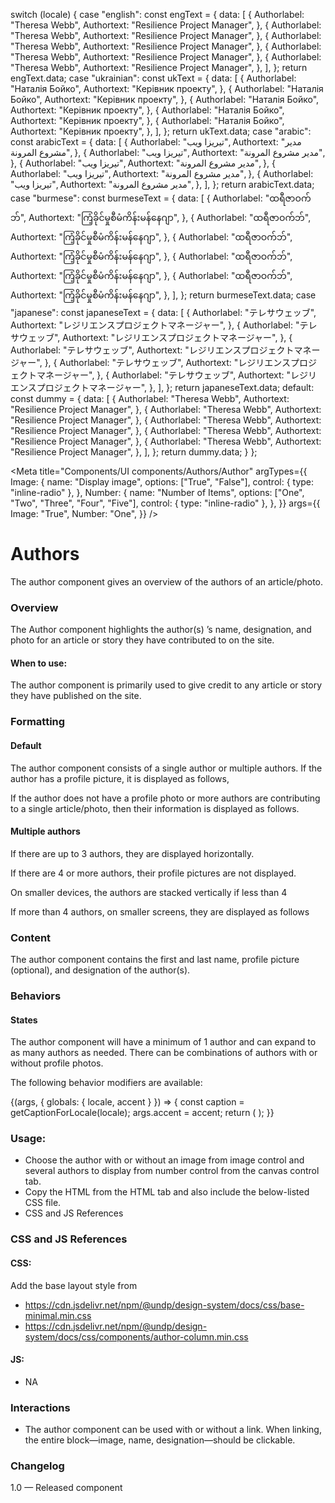 
  switch (locale) {
    case "english":
      const engText = {
        data: [
          {
            Authorlabel: "Theresa Webb",
            Authortext: "Resilience Project Manager",
          },
          {
            Authorlabel: "Theresa Webb",
            Authortext: "Resilience Project Manager",
          },
          {
            Authorlabel: "Theresa Webb",
            Authortext: "Resilience Project Manager",
          },
          {
            Authorlabel: "Theresa Webb",
            Authortext: "Resilience Project Manager",
          },
          {
            Authorlabel: "Theresa Webb",
            Authortext: "Resilience Project Manager",
          },
        ],
      };
      return engText.data;
    case "ukrainian":
      const ukText = {
        data: [
          {
            Authorlabel: "Наталiя Бойко",
            Authortext: "Керівник проекту",
          },
          {
            Authorlabel: "Наталiя Бойко",
            Authortext: "Керівник проекту",
          },
          {
            Authorlabel: "Наталiя Бойко",
            Authortext: "Керівник проекту",
          },
          {
            Authorlabel: "Наталiя Бойко",
            Authortext: "Керівник проекту",
          },
          {
            Authorlabel: "Наталiя Бойко",
            Authortext: "Керівник проекту",
          },
        ],
      };
      return ukText.data;
    case "arabic":
      const arabicText = {
        data: [
          {
            Authorlabel: "تيريزا ويب",
            Authortext: "مدير مشروع المرونة",
          },
          {
            Authorlabel: "تيريزا ويب",
            Authortext: "مدير مشروع المرونة",
          },
          {
            Authorlabel: "تيريزا ويب",
            Authortext: "مدير مشروع المرونة",
          },
          {
            Authorlabel: "تيريزا ويب",
            Authortext: "مدير مشروع المرونة",
          },
          {
            Authorlabel: "تيريزا ويب",
            Authortext: "مدير مشروع المرونة",
          },
        ],
      };
      return arabicText.data;
    case "burmese":
      const burmeseText = {
        data: [
          {
            Authorlabel: "ထရီဇာဝက်ဘ်",
            Authortext: "ကြံ့ခိုင်မှုစီမံကိန်းမန်နေဂျာ",
          },
          {
            Authorlabel: "ထရီဇာဝက်ဘ်",
            Authortext: "ကြံ့ခိုင်မှုစီမံကိန်းမန်နေဂျာ",
          },
          {
            Authorlabel: "ထရီဇာဝက်ဘ်",
            Authortext: "ကြံ့ခိုင်မှုစီမံကိန်းမန်နေဂျာ",
          },
          {
            Authorlabel: "ထရီဇာဝက်ဘ်",
            Authortext: "ကြံ့ခိုင်မှုစီမံကိန်းမန်နေဂျာ",
          },
          {
            Authorlabel: "ထရီဇာဝက်ဘ်",
            Authortext: "ကြံ့ခိုင်မှုစီမံကိန်းမန်နေဂျာ",
          },
        ],
      };
      return burmeseText.data;
    case "japanese":
      const japaneseText = {
        data: [
          {
            Authorlabel: "テレサウェッブ",
            Authortext: "レジリエンスプロジェクトマネージャー",
          },
          {
            Authorlabel: "テレサウェッブ",
            Authortext: "レジリエンスプロジェクトマネージャー",
          },
          {
            Authorlabel: "テレサウェッブ",
            Authortext: "レジリエンスプロジェクトマネージャー",
          },
          {
            Authorlabel: "テレサウェッブ",
            Authortext: "レジリエンスプロジェクトマネージャー",
          },
          {
            Authorlabel: "テレサウェッブ",
            Authortext: "レジリエンスプロジェクトマネージャー",
          },
        ],
      };
      return japaneseText.data;
    default:
      const dummy = {
        data: [
          {
            Authorlabel: "Theresa Webb",
            Authortext: "Resilience Project Manager",
          },
          {
            Authorlabel: "Theresa Webb",
            Authortext: "Resilience Project Manager",
          },
          {
            Authorlabel: "Theresa Webb",
            Authortext: "Resilience Project Manager",
          },
          {
            Authorlabel: "Theresa Webb",
            Authortext: "Resilience Project Manager",
          },
          {
            Authorlabel: "Theresa Webb",
            Authortext: "Resilience Project Manager",
          },
        ],
      };
      return dummy.data;
  }
};

<Meta
  title="Components/UI components/Authors/Author"
  argTypes={{
    Image: {
      name: "Display image",
      options: ["True", "False"],
      control: { type: "inline-radio" },
    },
    Number: {
      name: "Number of Items",
      options: ["One", "Two", "Three", "Four", "Five"],
      control: { type: "inline-radio" },
    },
  }}
  args={{
    Image: "True",
    Number: "One",
  }}
/>

# Authors

The author component gives an overview of the authors of an article/photo.

### Overview

The Author component highlights the author(s) ’s name, designation, and photo for an article or story they have contributed to on the site.

#### When to use:

The author component is primarily used to give credit to any article or story they have published on the site.

### Formatting

#### Default

The author component consists of a single author or multiple authors.
If the author has a profile picture, it is displayed as follows,

If the author does not have a profile photo or more authors are contributing to a single article/photo, then their information is displayed as follows.

#### Multiple authors

If there are up to 3 authors, they are displayed horizontally.

If there are 4 or more authors, their profile pictures are not displayed.

On smaller devices, the authors are stacked vertically if less than 4

If more than 4 authors, on smaller screens, they are displayed as follows

### Content

The author component contains the first and last name, profile picture (optional), and designation of the author(s).

### Behaviors

#### States

The author component will have a minimum of 1 author and can expand to as many authors as needed. There can be combinations of authors with or without profile photos.

The following behavior modifiers are available:

<Canvas>
  <Story name="Author">
    {(args, { globals: { locale, accent } }) => {
      const caption = getCaptionForLocale(locale);
      args.accent = accent;
      return (
        <Author
          authorImage={authorImage}
          alt="Headshot of XYZ"
          data={caption}
          {...args}
        ></Author>
      );
    }}
  </Story>
</Canvas>

### Usage:

- Choose the author with or without an image from image control and several authors to display from number control from the canvas control tab.
- Copy the HTML from the HTML tab and also include the below-listed CSS file.
- CSS and JS References

### CSS and JS References

#### CSS:

Add the base layout style from

- https://cdn.jsdelivr.net/npm/@undp/design-system/docs/css/base-minimal.min.css
- https://cdn.jsdelivr.net/npm/@undp/design-system/docs/css/components/author-column.min.css

#### JS:

- NA

### Interactions

- The author component can be used with or without a link. When linking, the entire block—image, name, designation—should be clickable.

### Changelog

1.0 — Released component
